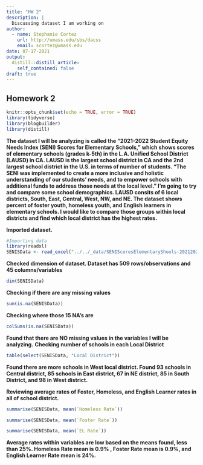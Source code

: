 ```yaml
---
title: "HW 2"
description: |
  Discussing dataset I am working on
author:
  - name: Stephanie Cortez
    url: http://umass.edu/sbs/dacss
    email: scortez@umass.edu
date: 07-17-2021
output:
  distill::distill_article:
    self_contained: false
draft: true
---
```

## Homework 2

```r
knitr::opts_chunk$set(echo = TRUE, error = TRUE)
library(tidyverse)
library(blogbuilder)
library(distill)
```
**The dataset I will be analyzing is called the "2021-2022 Student Equity Needs Index (SENI) Scores for Elementary Schools," which shows scores of elementary schools (grades k-5th) in the L.A. Unified School District (LAUSD) in CA. LAUSD is the largest school district in CA and the 2nd largest school district in the U.S. in terms of number of students. "The SENI was implemented to create a more inclusive and holistic understanding of our students' needs, and to empower schools with additional funds to address those needs at the local level." I'm going to try and compare some school demographics. LAUSD consits of 6 local districts, South, East, Central, West, NW, and NE. The dataset shows percent of foster youth, homeless youth, and English learners in elementary schools. I would like to compare those groups within local districts and find which local district has the highest rates.**

**Imported dataset.**

```r
#Importing data
library(readxl)
SENISData <- read_excel("../../_data/SENIScoresElementaryShools-20212022.xlsx")
```

**Checked dimension of dataset. Dataset has 509 rows/observations and 45 columns/variables**
```r
dim(SENISData)
```
**Checking if there are any missing values**
```r
sum(is.na(SENISData))
```
**Checking where those 15 NA's are**
```r
colSums(is.na(SENISData))
```
**Found that there are NO missing values in the variables I will be analyzing.**
**Checking number of schools in each Local District**
```r
table(select(SENISData, "Local District"))
```
**Found there are more schools in West local district. Found 93 schools in Central district, 85 schools in East district, 67 in NE district, 85 in South District, and 98 in West district.**

**Reviewing average rates of Foster, Homeless, and English Learner rates in all of school district.**
```r
summarise(SENISData, mean(`Homeless Rate`))
```
```r
summarise(SENISData, mean(`Foster Rate`))
```
```r
summarise(SENISData, mean(`EL Rate`))
```
**Average rates within variables are low based on the means found, less than 25%. Homeless Rate mean is 0.9% , Foster Rate mean is 0.9%, and English Learner Rate mean is 24%.**
